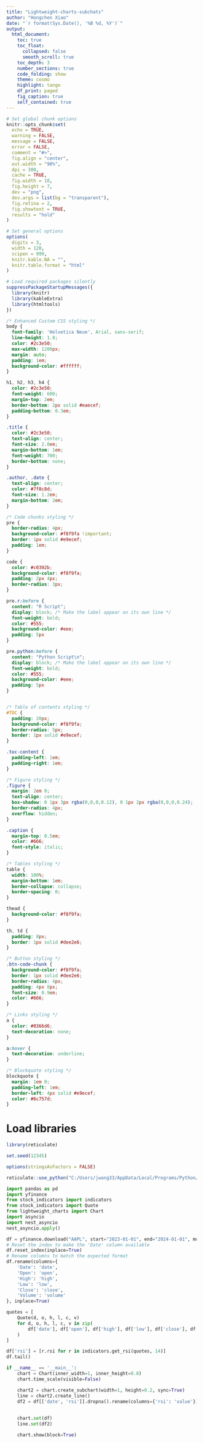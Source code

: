```yaml
---
title: "Lightweight-charts-subchats"
author: "Hongchen Xiao"
date: "`r format(Sys.Date(), '%B %d, %Y')`"
output: 
  html_document:
    toc: true
    toc_float: 
      collapsed: false
      smooth_scroll: true
    toc_depth: 3
    number_sections: true
    code_folding: show
    theme: cosmo
    highlight: tango
    df_print: paged
    fig_caption: true
    self_contained: true
---
```



```r

# Set global chunk options
knitr::opts_chunk$set(
  echo = TRUE,
  warning = FALSE,
  message = FALSE,
  error = FALSE,
  comment = "#>",
  fig.align = "center",
  out.width = "90%",
  dpi = 300,
  cache = TRUE,
  fig.width = 10,
  fig.height = 7,
  dev = "png",
  dev.args = list(bg = "transparent"),
  fig.retina = 2,
  fig.showtext = TRUE,
  results = "hold"
)

# Set general options
options(
  digits = 3,
  width = 120,
  scipen = 999,
  knitr.kable.NA = "",
  knitr.table.format = "html"
)

# Load required packages silently
suppressPackageStartupMessages({
  library(knitr)
  library(kableExtra)
  library(htmltools)
})
```


```css

/* Enhanced Custom CSS styling */
body {
  font-family: 'Helvetica Neue', Arial, sans-serif;
  line-height: 1.8;
  color: #2c3e50;
  max-width: 1200px;
  margin: auto;
  padding: 1em;
  background-color: #ffffff;
}

h1, h2, h3, h4 {
  color: #2c3e50;
  font-weight: 600;
  margin-top: 2em;
  border-bottom: 2px solid #eaecef;
  padding-bottom: 0.3em;
}

.title {
  color: #2c3e50;
  text-align: center;
  font-size: 2.8em;
  margin-bottom: 1em;
  font-weight: 700;
  border-bottom: none;
}

.author, .date {
  text-align: center;
  color: #7f8c8d;
  font-size: 1.2em;
  margin-bottom: 2em;
}

/* Code chunks styling */
pre {
  border-radius: 4px;
  background-color: #f8f9fa !important;
  border: 1px solid #e9ecef;
  padding: 1em;
}

code {
  color: #c0392b;
  background-color: #f8f9fa;
  padding: 2px 4px;
  border-radius: 3px;
}

pre.r:before {
  content: "R Script";
  display: block; /* Make the label appear on its own line */
  font-weight: bold;
  color: #555;
  background-color: #eee;
  padding: 5px
}

pre.python:before {
  content: "Python Script\n";
  display: block; /* Make the label appear on its own line */
  font-weight: bold;
  color: #555;
  background-color: #eee;
  padding: 5px
}


/* Table of contents styling */
#TOC {
  padding: 20px;
  background-color: #f8f9fa;
  border-radius: 5px;
  border: 1px solid #e9ecef;
}

.toc-content {
  padding-left: 1em;
  padding-right: 1em;
}

/* Figure styling */
.figure {
  margin: 2em 0;
  text-align: center;
  box-shadow: 0 1px 3px rgba(0,0,0,0.12), 0 1px 2px rgba(0,0,0,0.24);
  border-radius: 4px;
  overflow: hidden;
}

.caption {
  margin-top: 0.5em;
  color: #666;
  font-style: italic;
}

/* Tables styling */
table {
  width: 100%;
  margin-bottom: 1em;
  border-collapse: collapse;
  border-spacing: 0;
}

thead {
  background-color: #f8f9fa;
}

th, td {
  padding: 8px;
  border: 1px solid #dee2e6;
}

/* Button styling */
.btn-code-chunk {
  background-color: #f8f9fa;
  border: 1px solid #dee2e6;
  border-radius: 4px;
  padding: 4px 8px;
  font-size: 0.9em;
  color: #666;
}

/* Links styling */
a {
  color: #0366d6;
  text-decoration: none;
}

a:hover {
  text-decoration: underline;
}

/* Blockquote styling */
blockquote {
  margin: 1em 0;
  padding-left: 1em;
  border-left: 4px solid #e9ecef;
  color: #6c757d;
}
```


# Load libraries

```r

library(reticulate)

set.seed(12345)

options(stringsAsFactors = FALSE)

reticulate::use_python("C:/Users/jwang33/AppData/Local/Programs/Python/Python313/python.exe", required=T)


```

```python
import pandas as pd
import yfinance
from stock_indicators import indicators
from stock_indicators import Quote
from lightweight_charts import Chart
import asyncio
import nest_asyncio
nest_asyncio.apply()
```

```python
df = yfinance.download("AAPL", start="2023-01-01", end="2024-01-01", multi_level_index=False)
# Reset the index to make the 'Date' column available
df.reset_index(inplace=True)
# Rename columns to match the expected format
df.rename(columns={
    'Date': 'date',
    'Open': 'open',
    'High': 'high',
    'Low': 'low',
    'Close': 'close',
    'Volume': 'volume'
}, inplace=True)

quotes = [
    Quote(d, o, h, l, c, v)
    for d, o, h, l, c, v in zip(
        df['date'], df['open'], df['high'], df['low'], df['close'], df['volume']
    )
]

df['rsi'] = [r.rsi for r in indicators.get_rsi(quotes, 14)]
df.tail()
```

```python
if __name__ == '__main__':
    chart = Chart(inner_width=1, inner_height=0.8)
    chart.time_scale(visible=False)

    chart2 = chart.create_subchart(width=1, height=0.2, sync=True)
    line = chart2.create_line()
    df2 = df[['date', 'rsi']].dropna().rename(columns={'rsi': 'value'})
    
    
    chart.set(df)
    line.set(df2)

    chart.show(block=True)
```


